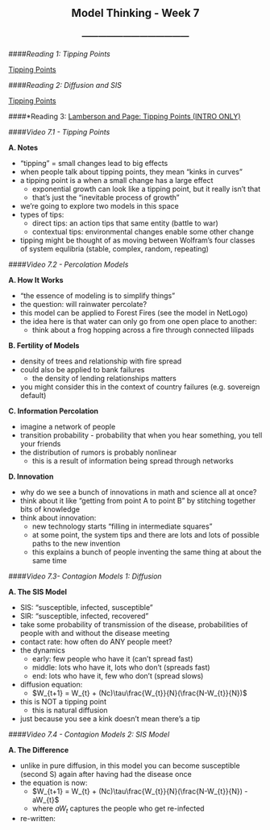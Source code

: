 <center> <h2>Model Thinking - Week 7</h2> </center>
<center> <h3>---------------------------------------</h3> </center>

####*Reading 1: Tipping Points*

[Tipping Points](http://www.cscs.umich.edu/~spage/ONLINECOURSE/R7Tips.pdf)

####*Reading 2: Diffusion and SIS*

[Tipping Points](http://www.cscs.umich.edu/~spage/ONLINECOURSE/R7Diffusion.pdf)

####*Reading 3: [Lamberson and Page: Tipping Points (INTRO ONLY)](http://www.santafe.edu/research/working-papers/abstract/aecbfc4c6f63132ad19706066c864f27/)
    
####*Video 7.1 - Tipping Points*

**A. Notes**

- "tipping" = small changes lead to big effects
- when people talk about tipping points, they mean "kinks in curves"
- a tipping point is a when a small change has a large effect
    - exponential growth can look like a tipping point, but it really isn't that
    - that's just the "inevitable process of growth"
- we're going to explore two models in this space
- types of tips:
    - direct tips: an action tips that same entity (battle to war)
    - contextual tips: environmental changes enable some other change
- tipping might be thought of as moving between Wolfram's four classes of system equlibria (stable, complex, random, repeating)

####*Video 7.2 - Percolation Models*

**A. How It Works**

- "the essence of modeling is to simplify things"
- the question: will rainwater percolate?
- this model can be applied to Forest Fires (see the model in NetLogo)
- the idea here is that water can only go from one open place to another:
    - think about a frog hopping across a fire through connected lilipads

**B. Fertility of Models**

- density of trees and relationship with fire spread
- could also be applied to bank failures
    - the density of lending relationships matters
- you might consider this in the context of country failures (e.g. sovereign default)

**C. Information Percolation**

- imagine a network of people
- transition probability - probability that when you hear something, you tell your friends
- the distribution of rumors is probably nonlinear
    - this is a result of information being spread through networks

**D. Innovation**

- why do we see a bunch of innovations in math and science all at once?
- think about it like "getting from point A to point B" by stitching together bits of knowledge
- think about innovation:
    - new technology starts "filling in intermediate squares"
    - at some point, the system tips and there are lots and lots of possible paths to the new invention
    - this explains a bunch of people inventing the same thing at about the same time

####*Video 7.3- Contagion Models 1: Diffusion*

**A. The SIS Model**

- SIS: "susceptible, infected, susceptible"
- SIR: "susceptible, infected, recovered"
- take some probability of transmission of the disease, probabilities of people with and without the disease meeting
- contact rate: how often do ANY people meet?
- the dynamics
    - early: few people who have it (can't spread fast)
    - middle: lots who have it, lots who don't (spreads fast)
    - end: lots who have it, few who don't (spread slows)
- diffusion equation:
    - $W_{t+1} = W_{t} + (Nc)\tau\frac{W_{t}}{N}(\frac{N-W_{t}}{N})$
- this is NOT a tipping point
    - this is natural diffusion
- just because you see a kink doesn't mean there's a tip

####*Video 7.4 - Contagion Models 2: SIS Model*

**A. The Difference**

- unlike in pure diffusion, in this model you can become susceptible (second S) again after having had the disease once
- the equation is now:
    - $W_{t+1} = W_{t} + (Nc)\tau\frac{W_{t}}{N}(\frac{N-W_{t}}{N}) - aW_{t}$
    - where $aW_{t}$ captures the people who get re-infected
- re-written: